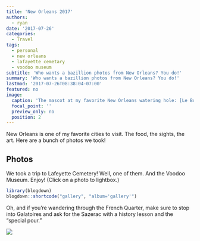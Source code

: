 ```yaml
---
title: 'New Orleans 2017'
authors:
  - ryan
date: '2017-07-26'
categories:
  - Travel
tags:
  - personal
  - new orleans
  - lafayette cemetary
  - voodoo museum
subtitle: 'Who wants a bazillion photos from New Orleans? You do!'
summary: 'Who wants a bazillion photos from New Orleans? You do!'
lastmod: '2017-07-26T08:38:04-07:00'
featured: no
image: 
  caption: 'The mascot at my favorite New Orleans watering hole: [Le Bon Temps Roule](https://lbtrnola.com/).'
  focal_point: ''
  preview_only: no
  position: 2
---
```

New Orleans is one of my favorite cities to visit. The food, the sights, the art. Here are a bunch of photos we took!

## Photos

We took a trip to Lafeyette Cemetery! Well, one of them. And the Voodoo Museum. Enjoy! (Click on a photo to lightbox.)

```r
library(blogdown)
blogdown::shortcode("gallery", "album='gallery'")
```

Oh, and if you're wandering through the French Quarter, make sure to stop into Galatoires and ask for the Sazerac with a history lesson and the "special pour."

![](special-pour.jpg)
